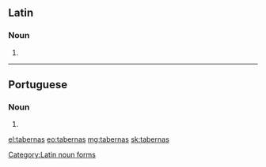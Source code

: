 ==Latin==

===Noun===
{{head|la}} {{f}}

# {{inflection of|taberna||acc|p|lang=la}}

[[Category:Latin noun forms]]

----

==Portuguese==

===Noun===
{{head|pt|plural}} {{f}}

# {{plural of|taberna|lang=pt}}

[[el:tabernas]]
[[eo:tabernas]]
[[mg:tabernas]]
[[sk:tabernas]]